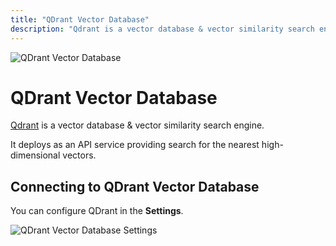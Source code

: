 ```yaml
---
title: "QDrant Vector Database"
description: "Qdrant is a vector database & vector similarity search engine. It deploys as an API service providing search for the nearest high-dimensional vectors."
---
```



<Image
  src="/images/SolnAI-setup/vector-database-configuration/cloud/qdrant/header-image.png"
  height={1080}
  width={1920}
  quality={100}
  alt="QDrant Vector Database"
/>

# QDrant Vector Database

[Qdrant](https://qdrant.tech/) is a vector database & vector similarity search engine.

It deploys as an API service providing search for the nearest high-dimensional vectors.

## Connecting to QDrant Vector Database

You can configure QDrant in the **Settings**.

<Image
  src="/images/SolnAI-setup/vector-database-configuration/cloud/qdrant/qdrant-vectordb.png"
  height={1080}
  width={1920}
  quality={100}
  alt="QDrant Vector Database Settings"
/>
